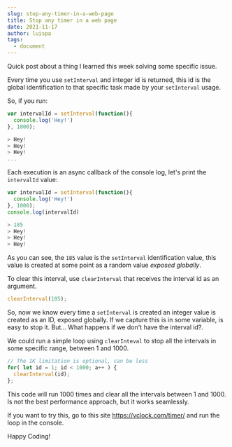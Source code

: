 ```yaml
---
slug: stop-any-timer-in-a-web-page
title: Stop any timer in a web page
date: 2021-11-17
author: luispa
tags:
  - document
---
```

Quick post about a thing I learned this week solving some specific issue.

Every time you use `setInterval` and integer id is returned, this id is the global identification to that specific task made by your `setInterval` usage.

So, if you run:
```js
var intervalId = setInterval(function(){ 
  console.log('Hey!') 
}, 1000);

> Hey!
> Hey!
> Hey!
...
```
Each execution is an async callback of the console log, let's print the `intervalId` value:

```js
var intervalId = setInterval(function(){ 
  console.log('Hey!') 
}, 1000);
console.log(intervalId)

> 185
> Hey!
> Hey!
> Hey!
```

As you can see, the `185` value is the `setInterval` identification value, this value is created at some point as a random value *exposed globally*.

To clear this interval, use `clearInterval` that receives the interval id as an argument.

```js
clearInterval(185);
```

So, now we know every time a `setInterval` is created an integer value is created as an ID, exposed globally. If we capture this is in some variable, is easy to stop it. But... What happens if we don't have the interval id?. 

We could run a simple loop using `clearInteval` to stop all the intervals in some specific range, between 1 and 1000.

```js
// The 1K limitation is optional, can be less
for( let id = 1; id < 1000; a++ ) {
  clearInterval(id);
};
```

This code will run 1000 times and clear all the intervals between 1 and 1000. Is not the best performance approach, but it works seamlessly.

If you want to try this, go to this site https://vclock.com/timer/ and run the loop in the console.

Happy Coding!



